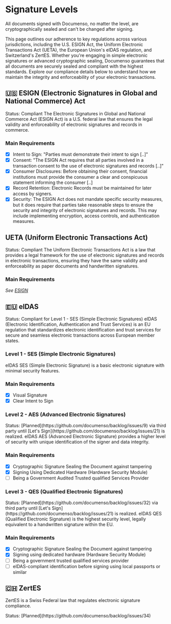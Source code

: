 
# Signature Levels

<Callout emoji="🔏">
  All documents signed with Documenso, no matter the level, are cryptographically sealed and can't
  be changed after signing.
</Callout>

This page outlines our adherence to key regulations across various jurisdictions, including the U.S. ESIGN Act, the Uniform Electronic Transactions Act (UETA), the European Union's eIDAS regulation, and Switzerland's ZertES. Whether you're engaging in simple electronic signatures or advanced cryptographic sealing, Documenso guarantees that all documents are securely sealed and compliant with the highest standards. Explore our compliance details below to understand how we maintain the integrity and enforceability of your electronic transactions.

## 🇺🇸 ESIGN (Electronic Signatures in Global and National Commerce) Act

<Callout type="info" emoji="✅">
  Status: Compliant
</Callout>
The Electronic Signatures in Global and National Commerce Act (ESIGN Act) is a U.S. federal law that
ensures the legal validity and enforceability of electronic signatures and records in commerce.

### Main Requirements

- [x] Intent to Sign: "Parties must demonstrate their intent to sign [..]"
- [x] Consent: "The ESIGN Act requires that all parties involved in a transaction consent to the use of electronic signatures and records [..]"
- [x] Consumer Disclosures: Before obtaining their consent, financial institutions must provide the consumer a clear and conspicuous statement informing the consumer [..]
- [x] Record Retention: Electronic Records must be maintained for later access by signers.
- [x] Security: The ESIGN Act does not mandate specific security measures, but it does require that parties take reasonable steps to ensure the security and integrity of electronic signatures and records. This may include implementing encryption, access controls, and authentication measures.

## UETA (Uniform Electronic Transactions Act)

<Callout type="info" emoji="✅">
  Status: Compliant
</Callout>
The Uniform Electronic Transactions Act is a law that provides a legal framework for the use of electronic
signatures and records in electronic transactions, ensuring they have the same validity and enforceability
as paper documents and handwritten signatures.

### Main Requirements

_See [ESIGN](/users/compliance/signature-levels#-esign-electronic-signatures-in-global-and-national-commerce-act)_

## 🇪🇺 eIDAS

<Callout type="info" emoji="✅">
  Status: Compliant for Level 1 - SES (Simple Electronic Signatures)
</Callout>
eIDAS (Electronic Identification, Authentication and Trust Services) is an EU regulation that standardizes
electronic identification and trust services for secure and seamless electronic transactions across European
member states.

### Level 1 - SES (Simple Electronic Signatures)

eIDAS SES (Simple Electronic Signature) is a basic electronic signature with minimal security features.

### Main Requirements

- [x] Visual Signature
- [x] Clear Intent to Sign

### Level 2 - AES (Advanced Electronic Signatures)

<Callout type="warning" emoji="⏳">
  Status: [Planned](https://github.com/documenso/backlog/issues/9) via third party until [Let's
  Sign](https://github.com/documenso/backlog/issues/21) is realized.
</Callout>
eIDAS AES (Advanced Electronic Signature) provides a higher level of security with unique identification
of the signer and data integrity.

### Main Requirements

- [x] Cryptographic Signature Sealing the Document against tampering
- [x] Signing Using Dedicated Hardware (Hardware Security Module)
- [ ] Being a Government Audited Trusted qualified Services Provider

### Level 3 - QES (Qualified Electronic Signatures)

<Callout type="warning" emoji="⏳">
  Status: [Planned](https://github.com/documenso/backlog/issues/32) via third party until [Let's
  Sign](https://github.com/documenso/backlog/issues/21) is realized.
</Callout>
eIDAS QES (Qualified Electronic Signature) is the highest security level, legally equivalent to a handwritten
signature within the EU.

### Main Requirements

- [x] Cryptographic Signature Sealing the Document against tampering
- [x] Signing using dedicated hardware (Hardware Security Module)
- [ ] Being a government trusted qualified services provider
- [ ] eIDAS-compliant identification before signing using local passports or similar

## 🇨🇭 ZertES

ZertES is a Swiss Federal law that regulates electronic signature compliance.

<Callout type="warning" emoji="⏳">
  Status: [Planned](https://github.com/documenso/backlog/issues/34)
</Callout>
